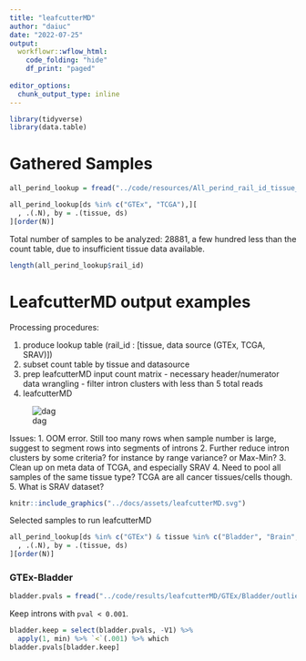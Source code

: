 ```yaml
---
title: "leafcutterMD"
author: "daiuc"
date: "2022-07-25"
output: 
  workflowr::wflow_html:
    code_folding: "hide"
    df_print: "paged"
  
editor_options:
  chunk_output_type: inline
---
```


```r
library(tidyverse)
library(data.table)
```

# Gathered Samples

```r
all_perind_lookup = fread("../code/resources/All_perind_rail_id_tissue_type_lookup.tsv")

all_perind_lookup[ds %in% c("GTEx", "TCGA"),][
  , .(.N), by = .(tissue, ds)
][order(N)]
```

Total number of samples to be analyzed: 28881, a few hundred less than the count table, due to insufficient tissue data available. 

```r
length(all_perind_lookup$rail_id)
```



# LeafcutterMD output examples

Processing procedures: 

  1. produce lookup table (rail_id : [tissue, data source (GTEx, TCGA, SRAV)])
  2. subset count table by tissue and datasource
  3. prep leafcutterMD input count matrix
    - necessary header/numerator data wrangling
    - filter intron clusters with less than 5 total reads
  4. leafcutterMD

![dag](assets/leafcutterMD.svg)

Issues:
  1. OOM error. Still too many rows when sample number is large, suggest to segment rows into segments of introns
  2. Further reduce intron clusters by some criteria? for instance by range variance? or Max-Min?
  3. Clean up on meta data of TCGA, and especially SRAV
  4. Need to pool all samples of the same tissue type? TCGA are all cancer tissues/cells though.
  5. What is SRAV dataset?
  
  
  


```r
knitr::include_graphics("../docs/assets/leafcutterMD.svg")
```


Selected samples to run leafcutterMD

```r
all_perind_lookup[ds %in% c("GTEx") & tissue %in% c("Bladder", "Brain", "Blood", "Kidney"),][
  , .(.N), by = .(tissue, ds)
][order(N)]
```



### GTEx-Bladder

```r
bladder.pvals = fread("../code/results/leafcutterMD/GTEx/Bladder/outlier_pVals.txt")
```

Keep introns with `pval < 0.001`. 

```r
bladder.keep = select(bladder.pvals, -V1) %>% 
  apply(1, min) %>% `<`(.001) %>% which
bladder.pvals[bladder.keep]

```

